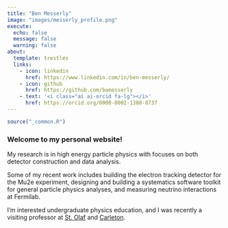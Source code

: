 ```yaml
---
title: "Ben Messerly"
image: "images/messerly_profile.png"
execute: 
  echo: false
  message: false
  warning: false
about:
  template: trestles
  links:
    - icon: linkedin
      href: https://www.linkedin.com/in/ben-messerly/
    - icon: github
      href: https://github.com/bamesserly
    - text: '<i class="ai ai-orcid fa-lg"></i>'
      href: https://orcid.org/0000-0002-1388-8737
---
```


```r
source("_common.R")
```

### Welcome to my personal website!

My research is in high energy particle physics with focuses on both detector
construction and data analysis.

Some of my recent work includes building the electron tracking detector for the
Mu2e experiment, designing and building a systematics software toolkit for
general particle physics analyses, and measuring neutrino interactions at
Fermilab.

I'm interested undergraduate physics education, and I was recently a visiting
professor at [St. Olaf](https://wp.stolaf.edu/physics/) and
[Carleton](https://www.carleton.edu/physics-astronomy/).

